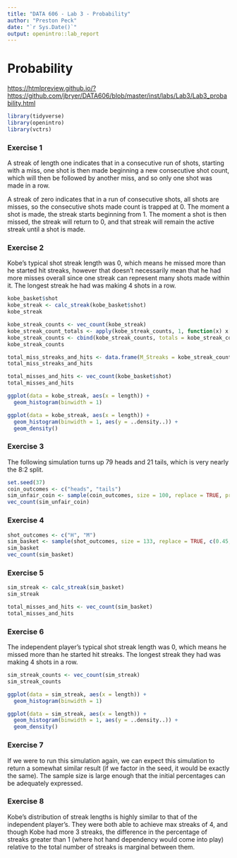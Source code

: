 ```yaml
---
title: "DATA 606 - Lab 3 - Probability"
author: "Preston Peck"
date: "`r Sys.Date()`"
output: openintro::lab_report
---
```


# Probability

<https://htmlpreview.github.io/?https://github.com/jbryer/DATA606/blob/master/inst/labs/Lab3/Lab3_probability.html>

```r
library(tidyverse)
library(openintro)
library(vctrs)
```

### Exercise 1

A streak of length one indicates that in a consecutive run of shots, starting with a miss, one shot is then made beginning a new consecutive shot count, which will then be followed by another miss, and so only one shot was made in a row.\n

A streak of zero indicates that in a run of consecutive shots, all shots are misses, so the consecutive shots made count is trapped at 0. The moment a shot is made, the streak starts beginning from 1. The moment a shot is then missed, the streak will return to 0, and that streak will remain the active streak until a shot is made. 

### Exercise 2

Kobe's typical shot streak length was 0, which means he missed more than he started hit streaks, however that doesn't necessarily mean that he had more misses overall since one streak can represent many shots made within it. The longest streak he had was making 4 shots in a  row.

```r
kobe_basket$shot
kobe_streak <- calc_streak(kobe_basket$shot)
kobe_streak

kobe_streak_counts <- vec_count(kobe_streak)
kobe_streak_count_totals <- apply(kobe_streak_counts, 1, function(x) x[1] * x[2])
kobe_streak_counts <- cbind(kobe_streak_counts, totals = kobe_streak_count_totals)
kobe_streak_counts

total_miss_streaks_and_hits <- data.frame(M_Streaks = kobe_streak_counts[1, 2], H = c(sum(kobe_streak_counts$total)))
total_miss_streaks_and_hits

total_misses_and_hits <- vec_count(kobe_basket$shot)
total_misses_and_hits

ggplot(data = kobe_streak, aes(x = length)) +
  geom_histogram(binwidth = 1)

ggplot(data = kobe_streak, aes(x = length)) +
  geom_histogram(binwidth = 1, aes(y = ..density..)) +
  geom_density()
```

### Exercise 3

The following simulation turns up 79 heads and 21 tails, which is very nearly the 8:2 split.

```r
set.seed(37)
coin_outcomes <- c("heads", "tails")
sim_unfair_coin <- sample(coin_outcomes, size = 100, replace = TRUE, prob = c(0.2, 0.8))
vec_count(sim_unfair_coin)
```

### Exercise 4

```r
shot_outcomes <- c("H", "M")
sim_basket <- sample(shot_outcomes, size = 133, replace = TRUE, c(0.45, .55))
sim_basket
vec_count(sim_basket)
```

### Exercise 5

```r
sim_streak <- calc_streak(sim_basket)
sim_streak

total_misses_and_hits <- vec_count(sim_basket)
total_misses_and_hits
```

### Exercise 6

The independent player's typical shot streak length was 0, which means he missed more than he started hit streaks. The longest streak they had was making 4 shots in a  row.

```r
sim_streak_counts <- vec_count(sim_streak)
sim_streak_counts

ggplot(data = sim_streak, aes(x = length)) +
  geom_histogram(binwidth = 1)

ggplot(data = sim_streak, aes(x = length)) +
  geom_histogram(binwidth = 1, aes(y = ..density..)) +
  geom_density()
```

### Exercise 7

If we were to run this simulation again, we can expect this simulation to return a somewhat similar result (if we factor in the seed, it would be exactly the same). The sample size is large enough that the initial percentages can be adequately expressed.

### Exercise 8

Kobe's distribution of streak lengths is highly similar to that of the independent player's. They were both able to achieve max streaks of 4, and though Kobe had more 3 streaks, the difference in the percentage of streaks greater than 1 (where hot hand dependency would come into play) relative to the total number of streaks is marginal between them.